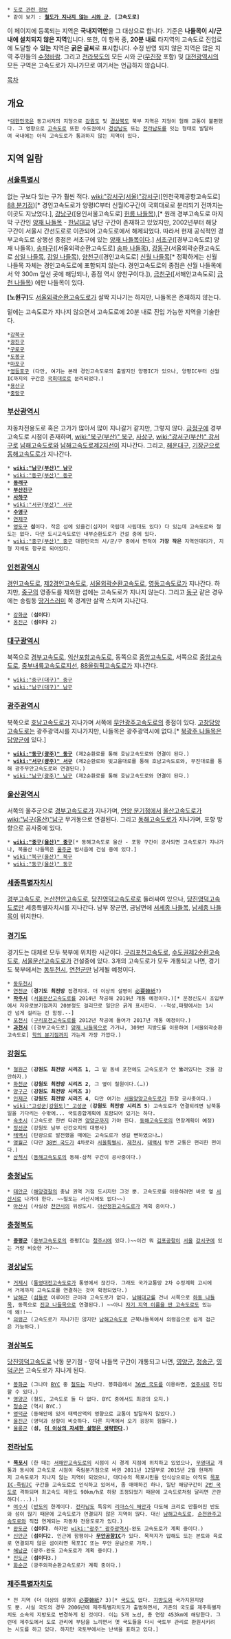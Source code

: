  * [[도로 관련 정보]]
 * 같이 보기 : '''[[철도가 지나지 않는 시와 군]]''', '''[고속도로]'''
이 페이지에 등록되는 지역은 '''국내지역만'''을 그 대상으로 합니다. 기준은 '''나들목이 시/군 내에 설치되지 않은 지역'''입니다.
또한, 이 항목 중, '''20분 내로''' 타지역의 고속도로 진입로에 도달할 수 '''있는''' 지역은 '''굵은 글씨'''로 표시합니다.
수정 반영 되지 않은 지역은 많은 지역 주민들의 [[수정바람]].
그리고 [[전라북도]]의 모든 시와 군([[무진장#s-2|무진장]] 포함) 및 [[대전광역시]]의 모든 구역은 고속도로가 지나가므로 여기서는 언급하지 않습니다.

[[목차]]

== 개요 ==
 *[[대한민국]]은 동고서저의 지형으로 [[강원도]] 및 [[경상북도]] 북부 지역은 지형이 험해 교통이 불편했다. 그 영향으로 [[고속도로]] 또한 수도권에서 [[경상남도]] 또는 [[전라남도]]를 잇는 형태로 발달하여 국내에는 아직 고속도로가 통과하지 않는 지역이 있다.

== 지역 일람 ==
=== [[서울특별시]] ===
없는 구보다 있는 구가 훨씬 적다.
[[wiki:"강서구(서울)"강서구]]([인천국제공항고속도로] [[88JC|88 분기점]])[* 경인고속도로가 양평IC부터 신월IC구간이 국회대로로 분리되기 전까지는 이곳도 지났었다.], [[강남구]]([용인서울고속도로] [[헌릉IC|헌릉 나들목]]),[* 원래 경부고속도로 마지막 구간인 [[양재IC|양재 나들목]] - [[한남대교]] 남단 구간이 존재하고 있었지만, 2002년부터 해당 구간이 서울시 간선도로로 이관되어 고속도로에서 해제되었다. 따라서 현재 공식적인 경부고속도로 상행선 종점은 서초구에 있는 [[양재IC|양재 나들목]]이다.] [[서초구]]([경부고속도로] 양재 나들목), [[송파구]]([서울외곽순환고속도로] [[송파IC|송파 나들목]]), [[강동구]](서울외곽순환고속도로 [[상일IC|상일 나들목]], [[강일IC|강일 나들목]]), [[양천구]]([경인고속도로] [[신월IC|신월 나들목]][* 정확하게는 신월 나들목 자체는 경인고속도로에 포함되지 않는다. 경인고속도로의 종점은 신월 나들목에서 약 300m 앞선 곳에 해당되나, 종점 역시 양천구이다.]), [[금천구]]([서해안고속도로] [[금천IC|금천 나들목]]) 에만 나들목이 있다.

'''[노원구]'''도 [[서울외곽순환고속도로]]가 살짝 지나기는 하지만, 나들목은 존재하지 않는다.

밑에는 고속도로가 지나지 않으면서 고속도로에 20분 내로 진입 가능한 지역을 기술한다.

 *[[강북구]] 
 *[[광진구]]
 *[[구로구]]
 *[[도봉구]] 
 *[[마포구]] 
 *[[영등포구]] (다만, 여기는 본래 경인고속도로의 출발지인 양평IC가 있으나, 양평IC부터 신월IC까지의 구간은 [[국회대로]]로 분리되었다.)
 *[[용산구]]
 *[[중랑구]] 
=== [[부산광역시]] ===
자동차전용도로 혹은 고가가 많아서 많이 지나갈거 같지만, 그렇지 않다. [[금정구]]에 경부고속도로 시점이 존재하며, [[wiki:"북구(부산)" 북구]], [[사상구]], [[wiki:"강서구(부산)" 강서구]]로 [[남해고속도로]]와 [[남해고속도로제2지선]]이 지나간다.  그리고, [[해운대구]], [[기장군]]으로 [[동해고속도로]]가 지나간다.

 * '''[[wiki:"남구(부산)" 남구]]'''
 * [[wiki:"동구(부산)" 동구]]
 * '''[[동래구]]'''
 * '''[[부산진구]]'''
 * '''[[사하구]]'''
 * [[wiki:"서구(부산)" 서구]]
 * '''[[수영구]]'''
 * [[연제구]]
 * [[영도구]] '''섬'''이다. 작은 섬에 있을건(심지어 국립대 사립대도 있다) 다 있는데 고속도로와 철도는 없다. 다만 도시고속도로인 내부순환도로가 건설 중에 있다.
 * [[wiki:"중구(부산)" 중구]] 대한민국의 시/군/구 중에서 면적이 '''가장 작은''' 지역인데다가, 지형 자체도 항구로 되어있다.

=== [[인천광역시]] ===
[[경인고속도로]], [[제2경인고속도로]], [[서울외곽순환고속도로]], [[영동고속도로]]가 지나간다. 하지만, [[중구(인천)|중구]]의 영종도를 제외한 섬에는 고속도로가 지나지 않는다. 그리고 [[동구(인천)|동구]] 같은 경우에는 송림동 [[땅거스러미]] 쪽 경계만 살짝 스치며 지나간다.

 * [[강화군]] ('''섬이다''')
 * [[옹진군(인천)|옹진군]] ('''섬이다''' 2)

=== [[대구광역시]] ===
북쪽으로 [[경부고속도로]], [[익산포항고속도로]], 동쪽으로 [[중앙고속도로]], 서쪽으로 [[중앙고속도로]], [[중부내륙고속도로지선]], [[88올림픽고속도로]]가 지나간다.

 * [[wiki:"중구(대구)" 중구]]
 * [[wiki:"남구(대구)" 남구]]

=== [[광주광역시]] ===
북쪽으로 [[호남고속도로]]가 지나가며 서쪽에 [[무안광주고속도로]]의 종점이 있다. [[고창담양고속도로]]는 광주광역시를 지나가지만, 나들목은 광주광역시에 없다.[* [[북광주IC|북광주 나들목]]은 [[담양군]]에 있다.]

 * '''[[wiki:"동구(광주)" 동구]]''' (제2순환로를 통해 호남고속도로와 연결이 된다.)
 * '''[[wiki:"서구(광주)" 서구]]''' (제2순환로와 빛고을대로를 통해 호남고속도로와, 무진대로를 통해 광주무안고속도로와 연결된다.)
 * [[wiki:"남구(광주)" 남구]] (제2순환로를 통해 호남고속도로와 연결이 된다.)

=== [[울산광역시]] ===
서쪽의 울주군으로 [[경부고속도로]]가 지나가며, [[언양JC|언양 분기점]]에서 [[울산고속도로]]가 [[wiki:"남구(울산)"남구]] 무거동으로 연결된다. 그리고 [[동해고속도로]]가 지나가며, 포항 방향으로 공사중에 있다.

 * '''[[wiki:"중구(울산)" 중구]]'''[* 동해고속도로 울산 - 포항 구간이 공사되면 고속도로가 지나가나, 북울산 나들목은 [[울주군]] 범서읍에 건설 중에 있다.]
 * [[wiki:"북구(울산)" 북구]]
 * [[wiki:"동구(울산)" 동구]]

=== [[세종특별자치시]] ===
[[경부고속도로]], [[논산천안고속도로]], [[당진영덕고속도로]]로 둘러싸여 있으나, [[당진영덕고속도로]]만 세종특별자치시를 지나간다. 남부 장군면, 금남면에 [[서세종IC|서세종 나들목]], [[남세종IC|남세종 나들목]]이 위치한다.
=== [[경기도]] ===
경기도는 대체로 모두 북부에 위치한 시군이다. [[구리포천고속도로]], [[수도권제2순환고속도로]], [[서울문산고속도로]]가 건설중에 있다. 3개의 고속도로가 모두 개통되고 나면, 경기도 북부에서는 [[동두천시]], [[연천군]]만 남게될 예정이다.

 * [[동두천시]]
 * [[연천군]] ('''경기도 최전방''' 접경지대. 더 이상의 설명이 [[必要韓紙]]?)
 * '''[[파주시]]''' ([[서울문산고속도로]]를 2014년 착공해 2019년 개통 예정이다.)[* 운정신도시 초입부에서 자유로분기점까지 20분정도 걸리므로 일단은 굵게 표시한다. --적성,파평에서는 1시간 넘게 걸리는 건 함정.--]
 * [[포천시]] ([[구리포천고속도로]]를 2012년 착공에 들어가 2017년 개통 예정이다.)
 * '''[[과천시]]''' ([경부고속도로] [[양재IC|양재 나들목]]으로 가거나, 309번 지방도를 이용하여 [서울외곽순환고속도로] [[학의JC|학의 분기점]]까지 가는게 가장 가깝다.)

=== [[강원도]] ===
 * [[철원군]] ('''강원도 최전방 시리즈 1''', 그 밑 동네 포천에도 고속도로가 안 뚫려있다는 것을 감안하자.)
 * [[화천군]] ('''강원도 최전방 시리즈 2''', 그 옆이 철원이다.(…))
 * [[양구군]] ('''강원도 최전방 시리즈 3''')
 * [[인제군]] ('''강원도 최전방 시리즈 4''', 다만 여기는 [[서울양양고속도로]]가 한창 공사중이다.)
 * [[wiki:"고성군(강원도)" 고성군]] ('''강원도 최전방 시리즈 5''') 고속도로가 연결되려면 남북통일을 기다리는 수밖에... 국토종합계획에 포함되어 있기는 하다.
 * [[속초시]] (고속도로 한번 타려면 [[양양군]]까지 가야 한다. [[동해고속도로]]의 연장계획이 예정)
 * [[정선군]] (강원도 남부 산간오지의 대명사)
 * [[태백시]] (탄광으로 발전했을 때에는 고속도로가 생길 뻔하였으나…)
 * [[영월군]] (다만 [[38번 국도]]가 4차로라 [[서울특별시]], [[제천시]], [[태백시]] 방면 교통은 편리한 편이다.)
 * [[삼척시]] ([[동해고속도로]]의 동해-삼척 구간이 공사중이다.)

=== [[충청남도]] ===
 * [[태안군]] ([[해양경찰]]의 충남 권역 거점 도시지만 그것 뿐. 고속도로를 이용하려면 바로 옆 [[서산시]]로 나가야 한다. ~~철도는 서산시에도 없다~~)
 * [[아산시]] (사실상 [[천안시]]의 위성도시. [[아산청원고속도로]]가 계획 중이다.)
=== [[충청북도]] ===
 * '''[[증평군]]''' ([[중부고속도로]]의 증평IC는 [[청주시]]에 있다.)~~이건 뭐 [[김포공항]]이 [[서울특별시|서울]] [[강서구]]에 있는 거랑 비슷한 거?~~

=== [[경상남도]] ===
 * [[거제시]] ([[통영대전고속도로]]가 통영에서 끊긴다. 그래도 국가교통망 2차 수정계획 고시에서 거제까지 고속도로를 연결하는 것이 확정되었다.)
 * [[남해군]] ([[섬]]들로 이루어진 군이라 고속도로가 없다. [[남해대교]]를 건너 서쪽으로 [[하동IC|하동 나들목]], 동쪽으로 [[진교IC|진교 나들목]]으로 연결된다.) ~~아니 [[남해고속도로|자기 지역 이름을 딴 고속도로]]도 있는데 왜!!~~
 * [[의령군]] (고속도로가 지나가진 않지만 [[남해고속도로]] 군북나들목에서 의령읍으로 쉽게 접근은 가능하다.)

=== [[경상북도]] ===
[[당진영덕고속도로]] 낙동 분기점 - 영덕 나들목 구간이 개통되고 나면, [[영양군]], [[청송군]], [[영덕군]]은 고속도로가 지나게 된다.

 * [[봉화군]] (그나마 [[BYC]] 중 [[철도]]는 지난다. 봉화읍에서 [[36번 국도]]를 이용하면, [[영주시]]로 진입할 수 있다.)
 * [[영양군]] (철도, 고속도로 둘 다 없다. BYC 중에서도 최강의 오지.)
 * [[청송군]] (역시 BYC.)
 * [[영덕군]] (동해안에 있어 태백산맥의 영향으로 교통이 발달하지 않았다.)
 * [[울진군]] (영덕과 상황이 비슷하다. 다른 지역에서 오기 굉장히 힘들다.)
 * [[울릉군]] ('''섬, [[더 이상의 자세한 설명은 생략한다]].''')
=== [[전라남도]] ===
 * '''[[목포시]]''' (한 때는 [[서해안고속도로]]의 시점이 시 경계 지점에 위치하고 있었으나, [[무영대교]] 개통과 동시에 고속도로 시점이 죽림분기점으로 바뀐 2011년 12얼부로 2015년 2월 현재까지 고속도로가 지나지 않는 지역이 되었으나, 대다수의 목포시민들 인식상으로는 아직도 [[목포IC-죽림JC]] 구간을 고속도로로 인식하고 있어서, 좀 애매하긴 하나, 일단 해당구간이 [[2번 국도]]로 격하되며 최고속도 제한도 90km/h로 하향 조정되었기 때문에 고속도로처럼 달리면 곤란하다(...).)
 * [[여수시]] ([[반도]]의 한계이다. [[전라남도]] 특유의 [[리아스식 해안]]과 다도해 크리로 만들어진 반도와 섬이 많기 때문에 고속도로가 연결되지 않은 지역이 많다. 대신 [[남해고속도로]], [[순천완주고속도로]]와 직접 연계되는 자동차 전용도로가 있다.)
 * [[완도군]] ('''섬이다'''. 하지만 [[wiki:"광주" 광주광역시]]-완도 고속도로가 계획 중이다.)
 * [[신안군]] ('''섬이다'''2. 인근에 함평이나 '''[[무안공항]]IC'''가 있다. 목적지가 압해도 또는 본토와 육로로 연결되지 않은 섬이라면 목포IC 또는 무안 운남으로 가자.)
 * [[해남군]] (광주-완도 고속도로가 계획 중이다.)
 * [[진도군]] ('''섬이다'''3.)
 * [[화순군]] (광주외곽순환고속도로가 계획 중이다.)
=== [[제주특별자치도]] ===
 * 전 지역 (더 이상의 설명이 [[必要韓紙]]? 3)[* [[국도]]도 없다. [[지방도]]와 국가지원지방도 뿐. 사실 국도의 경우 2006년에 제주특별자치도가 출범하면서, 기존의 국도를 제주특별자치도 소속의 지방도로 변경하게 된 것이다. 이는 5개 노선, 총 연장 453km에 해당한다. 그런데 제주도에서 도로 관리에 부담을 느끼면서 옛 국도들을 다시 국토부 관리로 환원시키려는 시도를 하고 있다. 하지만 국토부에서는 난색을 표하고 있다.]
